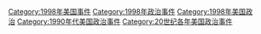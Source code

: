 [[Category:1998年美国事件|Category:1998年美国事件]]
[[Category:1998年政治事件|Category:1998年政治事件]]
[[Category:1998年美国政治|Category:1998年美国政治]]
[[Category:1990年代美国政治事件|Category:1990年代美国政治事件]]
[[Category:20世纪各年美国政治事件|Category:20世纪各年美国政治事件]]